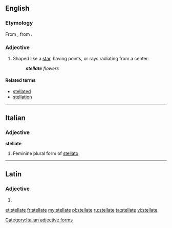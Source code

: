 ==English==

===Etymology===
From {{etyl|la|en}} {{term|stellatus|stellātus|lang=la}}, from {{term|stella||star|lang=la}}.

===Adjective===
{{en-adj}}

# Shaped like a [[star]], having points, or rays radiating from a center.
#: '''''stellate''' flowers''

====Related terms====
* [[stellated]]
* [[stellation]]

----

==Italian==

===Adjective===
'''stellate''' {{f}}

# Feminine plural form of [[stellato]]

[[Category:Italian adjective forms]]

----

==Latin==

===Adjective===
{{la-adj-form|stellāte}}

# {{inflection of|stellatus|stellātus|voc|m|s|lang=la}}


[[et:stellate]]
[[fr:stellate]]
[[my:stellate]]
[[pl:stellate]]
[[ru:stellate]]
[[ta:stellate]]
[[vi:stellate]]